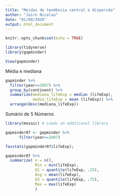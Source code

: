 ```yaml
---
title: "Meidas de tendência central e dispersão"
author: "Jairo Nicolau"
date: "01/09/2020"
output: html_document
---
```


```r
knitr::opts_chunk$set(echo = TRUE)
```

```r
library(tidyverse)
library(gapminder)

View(gapminder)
```

Média e mediana

```r
gapminder %>%
  filter(year==2007) %>% 
  group_by(continent) %>%
  summarize(mediana_lifeExp = median (lifeExp), 
            media_lifeExp = mean (lifeExp)) %>% 
  arrange(desc(mediana_lifeExp)) 

```


Sumário de 5 Números


```r
library(mosaic) # Loads an additional library

gapminder07 <- gapminder %>% 
      filter(year==2007)  

favstats(gapminder07$lifeExp);
```


```r
gapminder07 %>% 
  summarize( n = n(), 
             Min = min(lifeExp),
             Q1 = quantile(lifeExp, .25),
             Avg = mean(lifeExp), 
             Q3 = quantile(lifeExp, .75),
             Max = max(lifeExp)
             )
```







